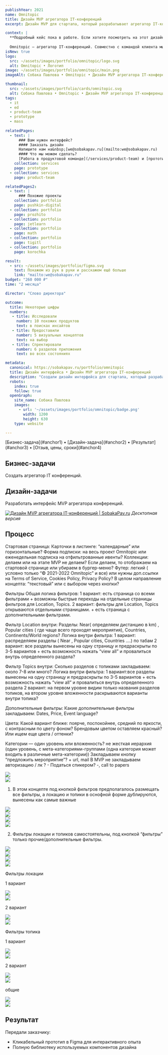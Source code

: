 ```yaml
---
publishYear: 2021
name: Omnitopic
title: Дизайн MVP агрегатора IT-конференций
excerpt: Дизайн MVP для стартапа, который разрабатывает агрегатор IT-конференций

context: |
  **Подробный кейс пока в работе. Если хотите посмотреть на этот дизайн в деталях, пишите нам на [we@sobakapav.ru](mailto:we@sobakapav.ru)**
  
  Omnitopic — агрегатор IT-конференций. Совместно с командой клиента мы создали основу для MVP, учитывая технические ограничения и ограниченный бюджет на его создание.
isNew: true
logo:
  src: ~/assets/images/portfolio/omnitopic/logo.svg
  alt: Omnitopic • Логотип
image: ~/assets/images/portfolio/omnitopic/main.png
imageAlt: Собака Павлова • Omnitopic • Дизайн MVP агрегатора IT-конференций

thumbnail:
  src: ~/assets/images/portfolio/cards/omnitopic.svg
  alt: Собака Павлова • Omnitopic • Дизайн MVP агрегатора IT-конференций
tags:
  - it
  - ed
  - product-team
  - prototype
  - mass
  
relatedPages:
  - text: |
      ### Вам нужен интерфейс?
      #### Заказать дизайн
      Напишите нам на&nbsp;[we@sobakapav.ru](mailto:we@sobakapav.ru) 
      #### Что мы можем сделать?
      [Работа в продуктовой команде](/services/product-team) и [прототип под инвестиции](/services/prototype), как в этом кейсе, и [многое другое](/services). 
    collection: services
    page: prototype
  - collection: services
    page: product-team

relatedPages2:
  - text: |
      ### Похожие проекты
    collection: portfolio
    page: pushkin-digital
  - collection: portfolio
    page: prozhito
  - collection: portfolio
    page: jetlearn
  - collection: portfolio
    page: math
  - collection: portfolio
    page: tigitl
  - collection: portfolio
    page: korochka

result:
  - src: ~/assets/images/portfolio/figma.svg
    text: Покажем из рук в руки и расскажем ещё больше
    link: "mailto:we@sobakapav.ru"
budget: "260 000 ₽"
time: "2 месяца"

director: "Слово директора"

outcome:
  title: Некоторые цифры
  numbers:
   - title: Исследовали 
     number: 10 похожих продуктов
     text: в поисках инсайтов
   - title: Предоставили
     number: 5 визуальных концептов
     text: на выбор
   - title: Спректировали
     number: 6 разделов приложения
     text: во всех состояниях

metadata:
  canonical: https://sobakapav.ru/portfolio/omnitopic
  title: Дизайн интерфейса • Дизайн MVP агрегатора IT-конференций
  description: "Создали дизайн интерфейса для стартапа, который разрабатывает агрегатор IT-конференций"
  robots:
    index: true
    follow: true
  openGraph:
    site_name: Собака Павлова
    images:
      - url: '~/assets/images/portfolio/omnitopic/badge.png'
        width: 1200
        height: 630
    type: website

---
```


<TOC>
[Бизнес-задача](#anchor1) • [Дизайн-задача](#anchor2) • [Результат](#anchor3) • [Отзыв, цены, сроки](#anchor4)
</TOC>

## <a name="anchor1" />Бизнес-задачи

Создать агрегатор IT конференций.

## <a name="anchor2" />Дизайн-задачи

Разработать интерфейс MVP агрегатора конференций.

<a href="/images/portfolio/omnitopic/1.png" target="_blank">![Дизайн MVP агрегатора IT-конференций | SobakaPav.ru](~/assets/images/portfolio/omnitopic/1.png)</a>
_Десктопная версия_

## <a name="anchor3" />Процесс

Стартовая страница:
Карточки в листинге: “календарные” или горизонтальные?
Форма подписки: на весь проект Omnitopic или еженедельная подписка на отфильтрованные ивенты?
Коллекции: делаем или на этапе MVP не делаем? Если делаем, то отображаем на стартовой странице или убираем в бургер-меню?
Футер: легкий ( условно только  “© 2021-2022 Omnitopic” и все) или нужны доп.ссылки на Terms of Service, Cookies Policy, Privacy Policy?
В целом направление концепта: “текстовый” или с выбором через кнопки?

Фильтры
Общая логика фильтров:
1 вариант: есть страница со всеми фильтрами + возможны быстрые переходы на отдельные страницы фильтров для Location, Topics.
2 вариант: фильтры для Location, Topics открываются отдельными страницами. + есть страница с дополнительными фильтрами.

Фильтр Location внутри:
Разделы: Near( определяем дистанцию в km) , Popular cities ( где чаще всего проходят мероприятия), Countries, Continents/World regions?
Логика внутри фильтра:
1 вариант: распределяем разделы ( Near , Popular cities, Countries ….) по табам
2 вариант: все разделы вынесены на одну страницу  и предраскрыты по 3-5 вариантов + есть возможность нажать “view all” и провалиться внутрь определенного раздела?

Фильтр Topics внутри:
Сколько разделов с топиками закладываем: около 7-8 или много?
Логика внутри фильтра:
1 вариант:все разделы вынесены на одну страницу  и предраскрыты по 3-5 вариантов + есть возможность нажать “view all” и провалиться внутрь определенного раздела
2 вариант: на первом уровне видим только названия разделов топиков, на втором уровне вложенности раскрываются варианты внутри топика?

Дополнительные фильтры:
Какие дополнительные фильтры закладываем: Dates, Price, Event language?

Цвета:
Какой вариант ближе: поярче, поспокойнее, средний по яркости, с контрасным по цвету фоном?
Брендовым цветом оставляем красный? Или ищем еще цвета / оттенки?

Категории — один уровень или вложенность? не жесткая иерархия (один уровень, с мета-категориями-группами (одна категория может входить в различные мета-категории))
Закладываем кнопку “предложить мероприятие”? + url, mail
В MVP не закладываем авторизацию / лк ? -
Податься спикером? -, call to papers

<div class="flex gap-2 flex-wrap mb-2"> 
  <div class="daisy-mockup-phone">
    <div class="daisy-camera"></div>
    <div class="daisy-display">
      <div class="daisy-artboard daisy-artboard-demo daisy-phone-1 justify-start"><img src="/images/portfolio/omnitopic/2.png" class="mt-0 mb-0" /></div>
    </div>
  </div>
  <div class="daisy-mockup-phone">
      <div class="daisy-camera"></div>
      <div class="daisy-display">
        <div class="daisy-artboard daisy-artboard-demo daisy-phone-1 justify-start"><img src="/images/portfolio/omnitopic/7.png" class="mt-0 mb-0" /></div>
      </div>
  </div>
</div>

1. В этом концепте под кнопкой фильтров предполагалось размещать все фильтры, а локацию и топики в оснофной форме дублируются, вынесены как самые важные

<div class="flex gap-2 flex-wrap mb-2"> 
  <div class="daisy-mockup-phone">
    <div class="daisy-camera"></div>
    <div class="daisy-display">
      <div class="daisy-artboard daisy-artboard-demo daisy-phone-1 justify-start"><img src="/images/portfolio/omnitopic/3.png" class="mt-0 mb-0" /></div>
    </div>
  </div>
  <div class="daisy-mockup-phone">
      <div class="daisy-camera"></div>
      <div class="daisy-display">
        <div class="daisy-artboard daisy-artboard-demo daisy-phone-1 justify-start"><img src="/images/portfolio/omnitopic/4.png" class="mt-0 mb-0" /></div>
      </div>
  </div>
</div>
<div class="flex gap-2 flex-wrap mb-2"> 
  <div class="daisy-mockup-phone">
    <div class="daisy-camera"></div>
    <div class="daisy-display">
      <div class="daisy-artboard daisy-artboard-demo daisy-phone-1 justify-start"><img src="/images/portfolio/omnitopic/5.png" class="mt-0 mb-0" /></div>
    </div>
  </div>
  <div class="daisy-mockup-phone">
      <div class="daisy-camera"></div>
      <div class="daisy-display">
        <div class="daisy-artboard daisy-artboard-demo daisy-phone-1 justify-start"><img src="/images/portfolio/omnitopic/6.png" class="mt-0 mb-0" /></div>
      </div>
  </div>
</div>

2. Фильтры локации и топиков самостоятельны, под кнопкой “фильтры” только прочие/дополнительные фильтры.

<div class="flex gap-2 flex-wrap mb-2"> 
  <div class="daisy-mockup-phone">
    <div class="daisy-camera"></div>
    <div class="daisy-display">
      <div class="daisy-artboard daisy-artboard-demo daisy-phone-1 justify-start"><img src="/images/portfolio/omnitopic/8.png" class="mt-0 mb-0" /></div>
    </div>
  </div>
  <div class="daisy-mockup-phone">
      <div class="daisy-camera"></div>
      <div class="daisy-display">
        <div class="daisy-artboard daisy-artboard-demo daisy-phone-1 justify-start"><img src="/images/portfolio/omnitopic/9.png" class="mt-0 mb-0" /></div>
      </div>
  </div>
</div>
<div class="flex gap-2 flex-wrap mb-2"> 
  <div class="daisy-mockup-phone">
    <div class="daisy-camera"></div>
    <div class="daisy-display">
      <div class="daisy-artboard daisy-artboard-demo daisy-phone-1 justify-start"><img src="/images/portfolio/omnitopic/10.png" class="mt-0 mb-0" /></div>
    </div>
  </div>
  <div class="daisy-mockup-phone">
      <div class="daisy-camera"></div>
      <div class="daisy-display">
        <div class="daisy-artboard daisy-artboard-demo daisy-phone-1 justify-start"><img src="/images/portfolio/omnitopic/11.png" class="mt-0 mb-0" /></div>
      </div>
  </div>
</div>

Фильтры локации

1 вариант
<div class="flex gap-2 flex-wrap mb-2"> 
  <div class="daisy-mockup-phone">
    <div class="daisy-camera"></div>
    <div class="daisy-display">
      <div class="daisy-artboard daisy-artboard-demo daisy-phone-1 justify-start"><img src="/images/portfolio/omnitopic/12.png" class="mt-0 mb-0" /></div>
    </div>
  </div>
  <div class="daisy-mockup-phone">
      <div class="daisy-camera"></div>
      <div class="daisy-display">
        <div class="daisy-artboard daisy-artboard-demo daisy-phone-1 justify-start"><img src="/images/portfolio/omnitopic/13.png" class="mt-0 mb-0" /></div>
      </div>
  </div>
</div>

2 вариант
<div class="flex gap-2 flex-wrap mb-2"> 
  <div class="daisy-mockup-phone">
    <div class="daisy-camera"></div>
    <div class="daisy-display">
      <div class="daisy-artboard daisy-artboard-demo daisy-phone-1 justify-start"><img src="/images/portfolio/omnitopic/14.png" class="mt-0 mb-0" /></div>
    </div>
  </div>
  <div class="daisy-mockup-phone">
      <div class="daisy-camera"></div>
      <div class="daisy-display">
        <div class="daisy-artboard daisy-artboard-demo daisy-phone-1 justify-start"><img src="/images/portfolio/omnitopic/15.png" class="mt-0 mb-0" /></div>
      </div>
  </div>
</div>

Фильтры топика

1 вариант
<div class="flex gap-2 flex-wrap mb-2"> 
  <div class="daisy-mockup-phone">
    <div class="daisy-camera"></div>
    <div class="daisy-display">
      <div class="daisy-artboard daisy-artboard-demo daisy-phone-1 justify-start"><img src="/images/portfolio/omnitopic/16.png" class="mt-0 mb-0" /></div>
    </div>
  </div>
  <div class="daisy-mockup-phone">
      <div class="daisy-camera"></div>
      <div class="daisy-display">
        <div class="daisy-artboard daisy-artboard-demo daisy-phone-1 justify-start"><img src="/images/portfolio/omnitopic/17.png" class="mt-0 mb-0" /></div>
      </div>
  </div>
</div>

2 вариант
<div class="flex gap-2 flex-wrap mb-2"> 
  <div class="daisy-mockup-phone">
    <div class="daisy-camera"></div>
    <div class="daisy-display">
      <div class="daisy-artboard daisy-artboard-demo daisy-phone-1 justify-start"><img src="/images/portfolio/omnitopic/18.png" class="mt-0 mb-0" /></div>
    </div>
  </div>
  <div class="daisy-mockup-phone">
      <div class="daisy-camera"></div>
      <div class="daisy-display">
        <div class="daisy-artboard daisy-artboard-demo daisy-phone-1 justify-start"><img src="/images/portfolio/omnitopic/19.png" class="mt-0 mb-0" /></div>
      </div>
  </div>
</div>

общие
<div class="flex gap-2 flex-wrap mb-2"> 
  <div class="daisy-mockup-phone">
    <div class="daisy-camera"></div>
    <div class="daisy-display">
      <div class="daisy-artboard daisy-artboard-demo daisy-phone-1 justify-start"><img src="/images/portfolio/omnitopic/20.png" class="mt-0 mb-0" /></div>
    </div>
  </div>
  <div class="daisy-mockup-phone">
      <div class="daisy-camera"></div>
      <div class="daisy-display">
        <div class="daisy-artboard daisy-artboard-demo daisy-phone-1 justify-start"><img src="/images/portfolio/omnitopic/21.png" class="mt-0 mb-0" /></div>
      </div>
  </div>
</div>

## <a name="anchor4" />Результат

Передали заказчику:
- Кликабельный прототип в Figma для интерактивного опыта
- Полную библиотеку используемых компонентов дизайна

## <a name="anchor4" />
